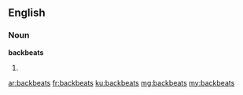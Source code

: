 ==English==

===Noun===
'''backbeats'''

# {{plural of|backbeat}}

[[ar:backbeats]]
[[fr:backbeats]]
[[ku:backbeats]]
[[mg:backbeats]]
[[my:backbeats]]